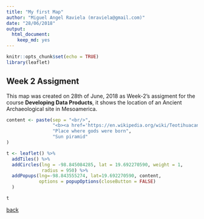 ```yaml
---
title: "My first Map"
author: "Miguel Angel Raviela (mraviela@gmail.com)"
date: "28/06/2018"
output: 
  html_document: 
    keep_md: yes
---
```


```r
knitr::opts_chunk$set(echo = TRUE)
library(leaflet)
```

## Week 2 Assigment  


This map was created on 28th of June, 2018 as Week-2's assigment for the course **Developing Data Products**, it shows the location of an Ancient Archaeological site in Mesoamerica.   


```r

content <- paste(sep = "<br/>",
                 "<b><a href='https://en.wikipedia.org/wiki/Teotihuacan'>Teotihuacán</a></b>",
                 "Place where gods were born",
                 "Sun piramid"
)

t <- leaflet() %>% 
  addTiles() %>%
  addCircles(lng = -98.845084285, lat = 19.692270590, weight = 1,
             radius = 950) %>%
  addPopups(lng=-98.843555274, lat=19.692270590, content,
            options = popupOptions(closeButton = FALSE)
  )

t
```  

[back](https://mraviela.github.io/data-products/)

